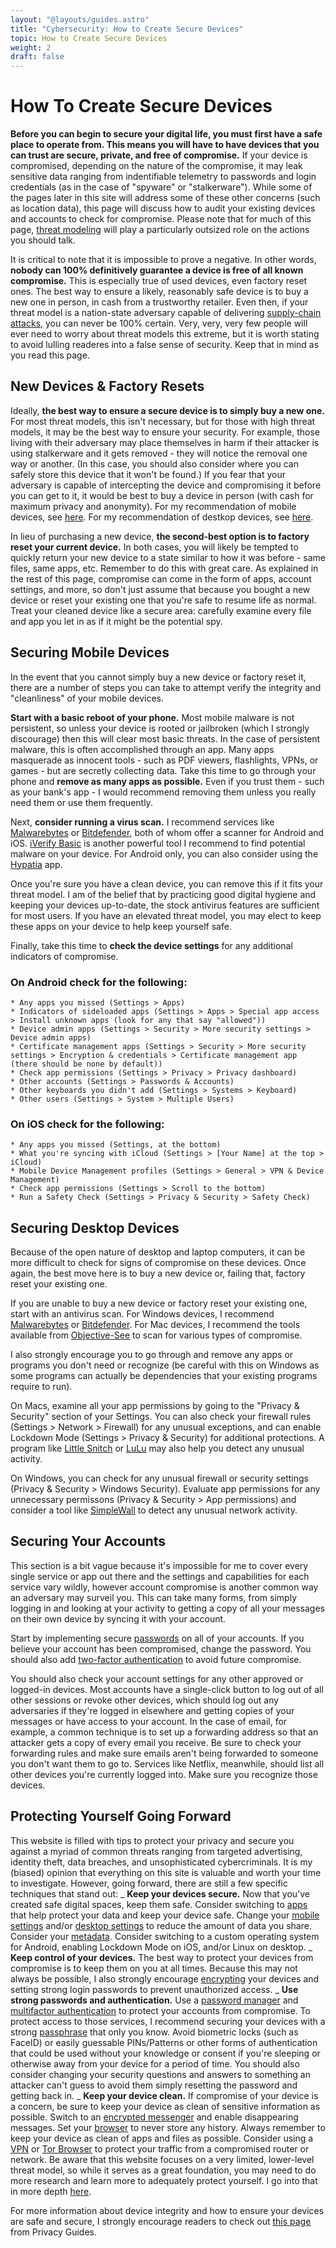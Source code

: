 ```yaml
---
layout: "@layouts/guides.astro"
title: "Cybersecurity: How to Create Secure Devices"
topic: How to Create Secure Devices
weight: 2
draft: false
---
```



# How To Create Secure Devices

**Before you can begin to secure your digital life, you must first have a safe place to operate from. This means you will have to have devices that you can trust are secure, private, and free of compromise.** If your device is compromised, depending on the nature of the compromise, it may leak sensitive data ranging from indentifiable <span title="Data about device and software usage, performance, and user behavior sent to a provider for analysis, usually for product improvement or advertising purposes.">telemetry</span> to passwords and login credentials (as in the case of "spyware" or "stalkerware"). While some of the pages later in this site will address some of these other concerns (such as location data), this page will discuss how to audit your existing devices and accounts to check for compromise. Please note that for much of this page, [threat modeling](/guides/prologue/threat-model) will play a particularly outsized role on the actions you should talk.

<Highlighting variant="warning">

It is critical to note that it is impossible to prove a negative. In other words, **nobody can 100% definitively guarantee a device is free of all known compromise.** This is especially true of used devices, even factory reset ones. The best way to ensure a likely, reasonably safe device is to buy a new one in person, in cash from a trustworthy retailer. Even then, if your threat model is a nation-state adversary capable of delivering [supply-chain attacks](https://www.crowdstrike.com/cybersecurity-101/cyberattacks/supply-chain-attacks/), you can never be 100% certain. Very, very, very few people will ever need to worry about threat models this extreme, but it is worth stating to avoid lulling readeres into a false sense of security. Keep that in mind as you read this page.

</Highlighting>

## New Devices & Factory Resets

Ideally, **the best way to ensure a secure device is to simply buy a new one.** For most threat models, this isn't necessary, but for those with high threat models, it may be the best way to ensure your security. For example, those living with their adversary may place themselves in harm if their attacker is using stalkerware and it gets removed - they will notice the removal one way or another. (In this case, you should also consider where you can safely store this device that it won't be found.) If you fear that your adversary is capable of intercepting the device and compromising it before you can get to it, it would be best to buy a device in person (with cash for maximum privacy and anonymity). For my recommendation of mobile devices, see [here](/guides/most-important/mobile#android-or-ios). For my recommendation of destkop devices, see [here](/guides/moderately-important/desktop-settings).

In lieu of purchasing a new device, **the second-best option is to factory reset your current device.** In both cases, you will likely be tempted to quickly return your new device to a state similar to how it was before - same files, same apps, etc. Remember to do this with great care. As explained in the rest of this page, compromise can come in the form of apps, account settings, and more, so don't just assume that because you bought a new device or reset your existing one that you're safe to resume life as normal. Treat your cleaned device like a secure area: carefully examine every file and app you let in as if it might be the potential spy.

## Securing Mobile Devices

In the event that you cannot simply buy a new device or factory reset it, there are a number of steps you can take to attempt verify the integrity and "cleanliness" of your mobile devices.

**Start with a basic reboot of your phone.** Most mobile malware is not persistent, so unless your device is rooted or jailbroken (which I strongly discourage) then this will clear most basic threats. In the case of persistent malware, this is often accomplished through an app. Many apps masquerade as innocent tools - such as PDF viewers, flashlights, VPNs, or games - but are secretly collecting data. Take this time to go through your phone and **remove as many apps as possible.** Even if you trust them - such as your bank's app - I would recommend removing them unless you really need them or use them frequently.

Next, **consider running a virus scan.** I recommend services like [Malwarebytes](https://www.malwarebytes.com/) or [Bitdefender](https://www.bitdefender.com/), both of whom offer a scanner for Android and iOS. [iVerify Basic](https://iverify.io/products/basic) is another powerful tool I recommend to find potential malware on your device. For Android only, you can also consider using the [Hypatia](https://f-droid.org/packages/us.spotco.malwarescanner/) app.

Once you're sure you have a clean device, you can remove this if it fits your threat model. I am of the belief that by practicing good digital hygiene and keeping your devices up-to-date, the stock antivirus features are sufficient for most users. If you have an elevated threat model, you may elect to keep these apps on your device to help keep yourself safe.

Finally, take this time to **check the device settings** for any additional indicators of compromise.

### On Android check for the following:

    * Any apps you missed (Settings > Apps)
    * Indicators of sideloaded apps (Settings > Apps > Special app access > Install unknown apps (look for any that say "allowed"))
    * Device admin apps (Settings > Security > More security settings > Device admin apps)
    * Certificate management apps (Settings > Security > More security settings > Encryption & credentials > Certificate management app (there should be none by default))
    * Check app permissions (Settings > Privacy > Privacy dashboard)
    * Other accounts (Settings > Passwords & Accounts)
    * Other keyboards you didn't add (Settings > Systems > Keyboard)
    * Other users (Settings > System > Multiple Users)

### On iOS check for the following:

    * Any apps you missed (Settings, at the bottom)
    * What you're syncing with iCloud (Settings > [Your Name] at the top > iCloud)
    * Mobile Device Management profiles (Settings > General > VPN & Device Management)
    * Check app permissions (Settings > Scroll to the bottom)
    * Run a Safety Check (Settings > Privacy & Security > Safety Check)

## Securing Desktop Devices

Because of the open nature of desktop and laptop computers, it can be more difficult to check for signs of compromise on these devices. Once again, the best move here is to buy a new device or, failing that, factory reset your existing one.

If you are unable to buy a new device or factory reset your existing one, start with an antivirus scan. For Windows devices, I recommend [Malwarebytes](https://www.malwarebytes.com/) or [Bitdefender](https://www.bitdefender.com/). For Mac devices, I recommend the tools available from [Objective-See](https://objective-see.org/tools.html) to scan for various types of compromise.

I also strongly encourage you to go through and remove any apps or programs you don't need or recognize (be careful with this on Windows as some programs can actually be dependencies that your existing programs require to run).

On Macs, examine all your app permissions by going to the "Privacy & Security" section of your Settings. You can also check your firewall rules (Settings > Network > Firewall) for any unusual exceptions, and can enable Lockdown Mode (Settings > Privacy & Security) for additional protections. A program like [Little Snitch](https://www.obdev.at/products/littlesnitch/index.html) or [LuLu](https://objective-see.com/products/lulu.html) may also help you detect any unusual activity.

On Windows, you can check for any unusual firewall or security settings (Privacy & Security > Windows Security). Evaluate app permissions for any unnecessary permissons (Privacy & Security > App permissions) and consider a tool like [SimpleWall](https://www.henrypp.org/product/simplewall) to detect any unusual network activity.

## Securing Your Accounts

This section is a bit vague because it's impossible for me to cover every single service or app out there and the settings and capabilities for each service vary wildly, however account compromise is another common way an adversary may surveil you. This can take many forms, from simply logging in and looking at your activity to getting a copy of all your messages on their own device by syncing it with your account.

Start by implementing secure [passwords](/guides/most-important/passwords) on all of your accounts. If you believe your account has been compromised, change the password. You should also add [two-factor authentication](/guides/most-important/mfa) to avoid future compromise.

You should also check your account settings for any other approved or logged-in devices. Most accounts have a single-click button to log out of all other sessions or revoke other devices, which should log out any adversaries if they're logged in elsewhere and getting copies of your messages or have access to your account. In the case of email, for example, a common technique is to set up a forwarding address so that an attacker gets a copy of every email you receive. Be sure to check your forwarding rules and make sure emails aren't being forwarded to someone you don't want them to go to. Services like Netflix, meanwhile, should list all other devices you're currently logged into. Make sure you recognize those devices.

## Protecting Yourself Going Forward

This website is filled with tips to protect your privacy and secure you against a myriad of common threats ranging from targeted advertising, identity theft, data breaches, and unsophisticated cybercriminals. It is my (biased) opinion that everything on this site is valuable and worth your time to investigate. However, going forward, there are still a few specific techniques that stand out:
_ **Keep your devices secure.** Now that you've created safe digital spaces, keep them safe. Consider switching to [apps](/guides/most-important/mobile-apps) that help protect your data and keep your device safe. Change your [mobile settings](/guides/most-important/mobile-settings) and/or [desktop settings](/guides/moderately-important/desktop-settings) to reduce the amount of data you share. Consider your [metadata](/guides/moderately-important/mobile-habits). Consider switching to a custom operating system for Android, enabling Lockdown Mode on iOS, and/or Linux on desktop.
_ **Keep control of your devices.** The best way to protect your devices from compromise is to keep them on you at all times. Because this may not always be possible, I also strongly encourage [encrypting](/guides/moderately-important/devices) your devices and setting strong login passwords to prevent unauthorized access.
_ **Use strong passwords and authentication.** Use a [password manager](/guides/most-important/passwords) and [multifactor authentication](/guides/most-important/mfa) to protect your accounts from compromise. To protect access to those services, I recommend securing your devices with a strong [passphrase](/guides/most-important/passwords#tips--tricks) that only you know. Avoid biometric locks (such as FaceID) or easily guessable PINs/Patterns or other forms of authentication that could be used without your knowledge or consent if you're sleeping or otherwise away from your device for a period of time. You should also consider changing your security questions and answers to something an attacker can't guess to avoid them simply resetting the password and getting back in.
_ **Keep your device clean.** If compromise of your device is a concern, be sure to keep your device as clean of sensitive information as possible. Switch to an [encrypted messenger](/guides/less-important/messaging) and enable disappearing messages. Set your [browser](/guides/most-important/browser) to never store any history. Always remember to keep your device as clean of apps and files as possible. Consider using a [VPN](/guides/less-important/vpns) or [Tor Browser](/guides/most-important/browser#tor-browser) to protect your traffic from a compromised router or network.
Be aware that this website focuses on a very limited, lower-level threat model, so while it serves as a great foundation, you may need to do more research and learn more to adequately protect yourself. I go into that in more depth [here](http://localhost:3000/en/guides/prologue/threat-model#what-threat-model-does-this-website-address).

For more information about device integrity and how to ensure your devices are safe and secure, I strongly encourage readers to check out [this page](https://www.privacyguides.org/en/device-integrity/) from Privacy Guides.
